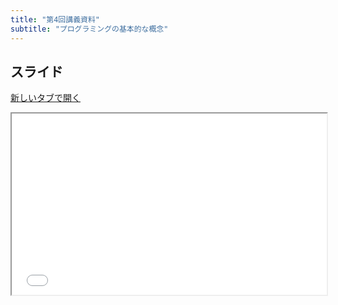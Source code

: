 ```yaml
---
title: "第4回講義資料"
subtitle: "プログラミングの基本的な概念"
---
```


## スライド

<a href="../slide/slide04.html" class="btn btn-primary btn-sm" target="_blank" role="button"><i class="bi bi-window"></i> 新しいタブで開く</a>

```{=html}
<iframe class="slide-deck" src="../slide/slide04.html" width="100%" style="aspect-ratio: 16 / 9.2;"></iframe>
```
